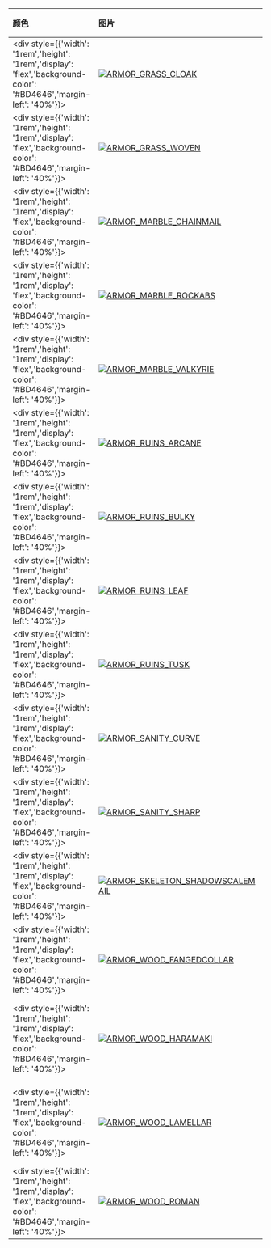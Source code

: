 | 颜色                                                                                                                        | 图片                                                                                                                                                                                     | 名称                  | 描述                                                                                           | 收集                          | 品质    | 交易 |
| :-------------------------------------------------------------------------------------------------------------------------- | :--------------------------------------------------------------------------------------------------------------------------------------------------------------------------------------- | :-------------------- | :--------------------------------------------------------------------------------------------- | :---------------------------- | :------ | :--- |
| <div style={{'width': '1rem','height': '1rem','display': 'flex','background-color': '#BD4646','margin-left': '40%'}}></div> | [![ARMOR_GRASS_CLOAK](https://items.kleientertainment.com/images/DST/ARMOR_GRASS_CLOAK/small)](https://items.kleientertainment.com/images/DST/ARMOR_GRASS_CLOAK/small)                           | Feathered Grass Armor | This delicately woven cloak is an excellent decorative piece.                                  | Forge Collection              | Elegant | 否   |
| <div style={{'width': '1rem','height': '1rem','display': 'flex','background-color': '#BD4646','margin-left': '40%'}}></div> | [![ARMOR_GRASS_WOVEN](https://items.kleientertainment.com/images/DST/ARMOR_GRASS_WOVEN/small)](https://items.kleientertainment.com/images/DST/ARMOR_GRASS_WOVEN/small)                           | Woven Grass Armor     | Extra care and craftsmanship was put into weaving this grass armor.                            | Forge Collection              | Elegant | 否   |
| <div style={{'width': '1rem','height': '1rem','display': 'flex','background-color': '#BD4646','margin-left': '40%'}}></div> | [![ARMOR_MARBLE_CHAINMAIL](https://items.kleientertainment.com/images/DST/ARMOR_MARBLE_CHAINMAIL/small)](https://items.kleientertainment.com/images/DST/ARMOR_MARBLE_CHAINMAIL/small)                 | Marble Splint Mail    | This splint mail is crafted of many marble slabs chained together.                             | Forge Collection              | Elegant | 否   |
| <div style={{'width': '1rem','height': '1rem','display': 'flex','background-color': '#BD4646','margin-left': '40%'}}></div> | [![ARMOR_MARBLE_ROCKABS](https://items.kleientertainment.com/images/DST/ARMOR_MARBLE_ROCKABS/small)](https://items.kleientertainment.com/images/DST/ARMOR_MARBLE_ROCKABS/small)                     | Marble Plate Armor    | This armor is the fastest way there is to get chiseled abs.                                    | Forge Collection              | Elegant | 否   |
| <div style={{'width': '1rem','height': '1rem','display': 'flex','background-color': '#BD4646','margin-left': '40%'}}></div> | [![ARMOR_MARBLE_VALKYRIE](https://items.kleientertainment.com/images/DST/ARMOR_MARBLE_VALKYRIE/small)](https://items.kleientertainment.com/images/DST/ARMOR_MARBLE_VALKYRIE/small)                   | Marble Victory Armor  | This armor may be heavy, but it makes your warriors spirit soar.                               | Winged Victory Collection     | Elegant | 否   |
| <div style={{'width': '1rem','height': '1rem','display': 'flex','background-color': '#BD4646','margin-left': '40%'}}></div> | [![ARMOR_RUINS_ARCANE](https://items.kleientertainment.com/images/DST/ARMOR_RUINS_ARCANE/small)](https://items.kleientertainment.com/images/DST/ARMOR_RUINS_ARCANE/small)                         | Whispering Grand Suit | This suit of armor is keeping an eye out for your well-being.                                  | Forge Collection              | Elegant | 否   |
| <div style={{'width': '1rem','height': '1rem','display': 'flex','background-color': '#BD4646','margin-left': '40%'}}></div> | [![ARMOR_RUINS_BULKY](https://items.kleientertainment.com/images/DST/ARMOR_RUINS_BULKY/small)](https://items.kleientertainment.com/images/DST/ARMOR_RUINS_BULKY/small)                           | Steadfast Grand Suit  | Staunch and unyielding. As formidable, as it is rare.                                          | Forge Collection              | Elegant | 否   |
| <div style={{'width': '1rem','height': '1rem','display': 'flex','background-color': '#BD4646','margin-left': '40%'}}></div> | [![ARMOR_RUINS_LEAF](https://items.kleientertainment.com/images/DST/ARMOR_RUINS_LEAF/small)](https://items.kleientertainment.com/images/DST/ARMOR_RUINS_LEAF/small)                             | Silken Grand Suit     | Dont let the delicate belt fool you, this plate is as robust as any.                           | Forge Collection              | Elegant | 否   |
| <div style={{'width': '1rem','height': '1rem','display': 'flex','background-color': '#BD4646','margin-left': '40%'}}></div> | [![ARMOR_RUINS_TUSK](https://items.kleientertainment.com/images/DST/ARMOR_RUINS_TUSK/small)](https://items.kleientertainment.com/images/DST/ARMOR_RUINS_TUSK/small)                             | Jagged Grand Suit     | Whatever you do, dont look down!                                                               | Forge Collection              | Elegant | 否   |
| <div style={{'width': '1rem','height': '1rem','display': 'flex','background-color': '#BD4646','margin-left': '40%'}}></div> | [![ARMOR_SANITY_CURVE](https://items.kleientertainment.com/images/DST/ARMOR_SANITY_CURVE/small)](https://items.kleientertainment.com/images/DST/ARMOR_SANITY_CURVE/small)                         | Shadowy Armor         | The darkness will protect you.                                                                 |                               | Elegant | 否   |
| <div style={{'width': '1rem','height': '1rem','display': 'flex','background-color': '#BD4646','margin-left': '40%'}}></div> | [![ARMOR_SANITY_SHARP](https://items.kleientertainment.com/images/DST/ARMOR_SANITY_SHARP/small)](https://items.kleientertainment.com/images/DST/ARMOR_SANITY_SHARP/small)                         | Corrupted Cloak       | Black suits you.                                                                               | Year of the Carrat Collection | Elegant | 否   |
| <div style={{'width': '1rem','height': '1rem','display': 'flex','background-color': '#BD4646','margin-left': '40%'}}></div> | [![ARMOR_SKELETON_SHADOWSCALEMAIL](https://items.kleientertainment.com/images/DST/ARMOR_SKELETON_SHADOWSCALEMAIL/small)](https://items.kleientertainment.com/images/DST/ARMOR_SKELETON_SHADOWSCALEMAIL/small) | Shadow Scalemail      | These shadows will hide your body from harm.                                                   | An Eye for an Eye Collection  | Elegant | 否   |
| <div style={{'width': '1rem','height': '1rem','display': 'flex','background-color': '#BD4646','margin-left': '40%'}}></div> | [![ARMOR_WOOD_FANGEDCOLLAR](https://items.kleientertainment.com/images/DST/ARMOR_WOOD_FANGEDCOLLAR/small)](https://items.kleientertainment.com/images/DST/ARMOR_WOOD_FANGEDCOLLAR/small)               | Jagged Wood Armor     | The fangs are purely decorative. Theyre not even real!                                         | Forge Collection              | Elegant | 否   |
| <div style={{'width': '1rem','height': '1rem','display': 'flex','background-color': '#BD4646','margin-left': '40%'}}></div> | [![ARMOR_WOOD_HARAMAKI](https://items.kleientertainment.com/images/DST/ARMOR_WOOD_HARAMAKI/small)](https://items.kleientertainment.com/images/DST/ARMOR_WOOD_HARAMAKI/small)                       | Silken Wood Armor     | This silken wood armor provides no additional protection, but at least it stops the splinters. | Forge Collection              | Elegant | 否   |
| <div style={{'width': '1rem','height': '1rem','display': 'flex','background-color': '#BD4646','margin-left': '40%'}}></div> | [![ARMOR_WOOD_LAMELLAR](https://items.kleientertainment.com/images/DST/ARMOR_WOOD_LAMELLAR/small)](https://items.kleientertainment.com/images/DST/ARMOR_WOOD_LAMELLAR/small)                       | Wood Armor            | This wood armor is a fresh decorative take on a timeless functional design.                    | Forge Collection              | Elegant | 否   |
| <div style={{'width': '1rem','height': '1rem','display': 'flex','background-color': '#BD4646','margin-left': '40%'}}></div> | [![ARMOR_WOOD_ROMAN](https://items.kleientertainment.com/images/DST/ARMOR_WOOD_ROMAN/small)](https://items.kleientertainment.com/images/DST/ARMOR_WOOD_ROMAN/small)                             | Roman Wood Armor      | Battle-ready wooden armor, inspired by warriors of old.                                        | Year of the Carrat Collection | Elegant | 否   |
